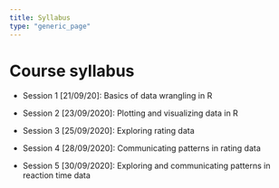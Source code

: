 ```yaml
---
title: Syllabus
type: "generic_page"
---
```


# Course syllabus

- Session 1 [21/09/20]: Basics of data wrangling in R

- Session 2 [23/09/2020]: Plotting and visualizing data in R

- Session 3 [25/09/2020]: Exploring rating data

- Session 4 [28/09/2020]: Communicating patterns in rating data

- Session 5 [30/09/2020]: Exploring and communicating patterns in reaction time data
